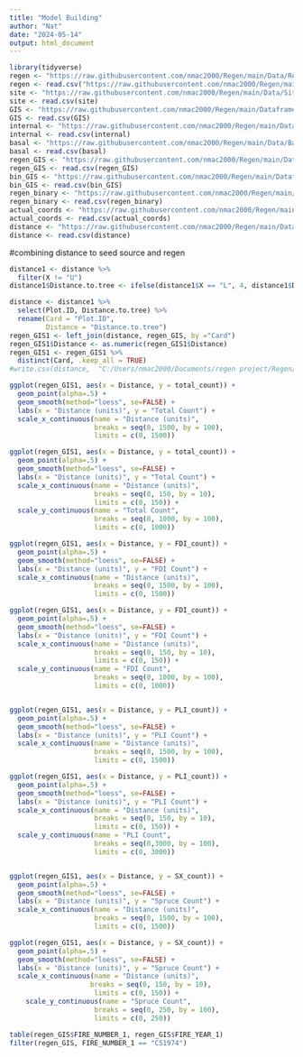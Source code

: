 ```yaml
---
title: "Model Building"
author: "Nat"
date: "2024-05-14"
output: html_document
---
```


```r
library(tidyverse)
regen <- "https://raw.githubusercontent.com/nmac2000/Regen/main/Data/Regen_2023_ALL.csv"
regen <- read.csv("https://raw.githubusercontent.com/nmac2000/Regen/main/Data/Regen_2023_ALL.csv")
site <- "https://raw.githubusercontent.com/nmac2000/Regen/main/Data/Site.csv"
site <- read.csv(site)
GIS <- "https://raw.githubusercontent.com/nmac2000/Regen/main/Dataframes/GIS_fixed.csv"
GIS <- read.csv(GIS)
internal <- "https://raw.githubusercontent.com/nmac2000/Regen/main/Data/Internal.csv"
internal <- read.csv(internal)
basal <- "https://raw.githubusercontent.com/nmac2000/Regen/main/Data/BasalArea.csv"
basal <- read.csv(basal)
regen_GIS <- "https://raw.githubusercontent.com/nmac2000/Regen/main/Dataframes/regen_GIS.csv"
regen_GIS <- read.csv(regen_GIS)
bin_GIS <- "https://raw.githubusercontent.com/nmac2000/Regen/main/Dataframes/binary_GIS.csv"
bin_GIS <- read.csv(bin_GIS)
regen_binary <- "https://raw.githubusercontent.com/nmac2000/Regen/main/Dataframes/regen_binary.csv"
regen_binary <- read.csv(regen_binary)
actual_coords <- "https://raw.githubusercontent.com/nmac2000/Regen/main/Data/Plot_coordinates_actual.csv"
actual_coords <- read.csv(actual_coords)
distance <- "https://raw.githubusercontent.com/nmac2000/Regen/main/Data/DistanceToLiveTree.csv"
distance <- read.csv(distance)
```
#combining distance to seed source and regen
```r
distance1 <- distance %>% 
  filter(X != "U")
distance1$Distance.to.tree <- ifelse(distance1$X == "L", 4, distance1$Distance.to.tree)

distance <- distance1 %>% 
  select(Plot.ID, Distance.to.tree) %>% 
  rename(Card = "Plot.ID",
         Distance = "Distance.to.tree")
regen_GIS1 <- left_join(distance, regen_GIS, by ="Card")
regen_GIS1$Distance <- as.numeric(regen_GIS1$Distance)
regen_GIS1 <- regen_GIS1 %>% 
  distinct(Card, .keep_all = TRUE)
#write.csv(distance,  "C:/Users/nmac2000/Documents/regen project/Regen/Data/distance.csv")
```

```r
ggplot(regen_GIS1, aes(x = Distance, y = total_count)) +
  geom_point(alpha=.5) +
  geom_smooth(method="loess", se=FALSE) +
  labs(x = "Distance (units)", y = "Total Count") +
  scale_x_continuous(name = "Distance (units)", 
                     breaks = seq(0, 1500, by = 100), 
                     limits = c(0, 1500)) 

ggplot(regen_GIS1, aes(x = Distance, y = total_count)) +
  geom_point(alpha=.5) +
  geom_smooth(method="loess", se=FALSE) +
  labs(x = "Distance (units)", y = "Total Count") +
  scale_x_continuous(name = "Distance (units)", 
                     breaks = seq(0, 150, by = 10),  
                     limits = c(0, 150)) +
  scale_y_continuous(name = "Total Count", 
                     breaks = seq(0, 1000, by = 100),  
                     limits = c(0, 1000))

ggplot(regen_GIS1, aes(x = Distance, y = FDI_count)) +
  geom_point(alpha=.5) +
  geom_smooth(method="loess", se=FALSE) +
  labs(x = "Distance (units)", y = "FDI Count") +
  scale_x_continuous(name = "Distance (units)", 
                     breaks = seq(0, 1500, by = 100), 
                     limits = c(0, 1500)) 

ggplot(regen_GIS1, aes(x = Distance, y = FDI_count)) +
  geom_point(alpha=.5) +
  geom_smooth(method="loess", se=FALSE) +
  labs(x = "Distance (units)", y = "FDI Count") +
  scale_x_continuous(name = "Distance (units)", 
                     breaks = seq(0, 150, by = 10),  
                     limits = c(0, 150)) +
  scale_y_continuous(name = "FDI Count", 
                     breaks = seq(0, 1000, by = 100),  
                     limits = c(0, 1000))


ggplot(regen_GIS1, aes(x = Distance, y = PLI_count)) +
  geom_point(alpha=.5) +
  geom_smooth(method="loess", se=FALSE) +
  labs(x = "Distance (units)", y = "PLI Count") +
  scale_x_continuous(name = "Distance (units)", 
                     breaks = seq(0, 1500, by = 100),
                     limits = c(0, 1500))

ggplot(regen_GIS1, aes(x = Distance, y = PLI_count)) +
  geom_point(alpha=.5) +
  geom_smooth(method="loess", se=FALSE) +
  labs(x = "Distance (units)", y = "PLI Count") +
  scale_x_continuous(name = "Distance (units)", 
                     breaks = seq(0, 150, by = 10),  
                     limits = c(0, 150)) +
  scale_y_continuous(name = "PLI Count", 
                     breaks = seq(0,3000, by = 100),  
                     limits = c(0, 3000))


ggplot(regen_GIS1, aes(x = Distance, y = SX_count)) +
  geom_point(alpha=.5) +
  geom_smooth(method="loess", se=FALSE) +
  labs(x = "Distance (units)", y = "Spruce Count") +
  scale_x_continuous(name = "Distance (units)", 
                     breaks = seq(0, 1500, by = 100),  
                     limits = c(0, 1500))

ggplot(regen_GIS1, aes(x = Distance, y = SX_count)) +
  geom_point(alpha=.5) +
  geom_smooth(method="loess", se=FALSE) +
  labs(x = "Distance (units)", y = "Spruce Count") +
  scale_x_continuous(name = "Distance (units)", 
                    breaks = seq(0, 150, by = 10),  
                     limits = c(0, 150)) +
    scale_y_continuous(name = "Spruce Count", 
                     breaks = seq(0, 250, by = 100),  
                     limits = c(0, 250))
```
```r
table(regen_GIS$FIRE_NUMBER_1, regen_GIS$FIRE_YEAR_1)
filter(regen_GIS, FIRE_NUMBER_1 == "C51974")
```

